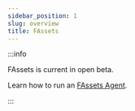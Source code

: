```yaml
---
sidebar_position: 1
slug: overview
title: FAssets
---
```


:::info

FAssets is current in open beta.

Learn how to run an [FAssets Agent](/run-a-node/fassets-agent).

:::

